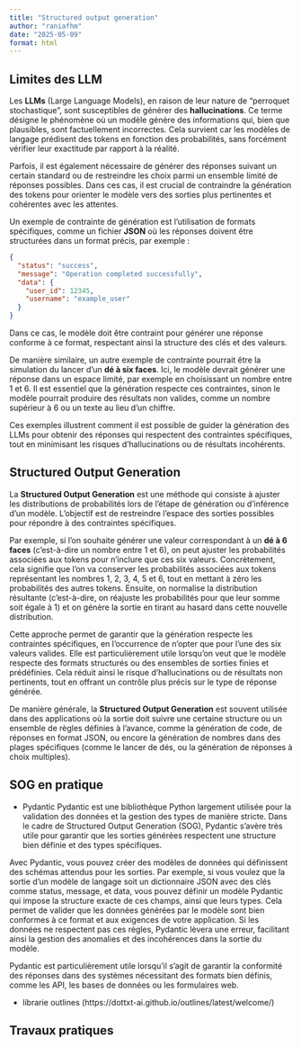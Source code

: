 ```yaml
---
title: "Structured output generation"
author: "raniafhm"
date: "2025-05-09"
format: html
---
```


## Limites des LLM

Les **LLMs** (Large Language Models), en raison de leur nature de "perroquet stochastique", sont susceptibles de générer des **hallucinations**. Ce terme désigne le phénomène où un modèle génère des informations qui, bien que plausibles, sont factuellement incorrectes. Cela survient car les modèles de langage prédisent des tokens en fonction des probabilités, sans forcément vérifier leur exactitude par rapport à la réalité.

Parfois, il est également nécessaire de générer des réponses suivant un certain standard ou de restreindre les choix parmi un ensemble limité de réponses possibles. Dans ces cas, il est crucial de contraindre la génération des tokens pour orienter le modèle vers des sorties plus pertinentes et cohérentes avec les attentes.

Un exemple de contrainte de génération est l'utilisation de formats spécifiques, comme un fichier **JSON** où les réponses doivent être structurées dans un format précis, par exemple :

```json
{
  "status": "success",
  "message": "Operation completed successfully",
  "data": {
    "user_id": 12345,
    "username": "example_user"
  }
}
```

Dans ce cas, le modèle doit être contraint pour générer une réponse conforme à ce format, respectant ainsi la structure des clés et des valeurs.

De manière similaire, un autre exemple de contrainte pourrait être la simulation du lancer d'un **dé à six faces**. Ici, le modèle devrait générer une réponse dans un espace limité, par exemple en choisissant un nombre entre 1 et 6. Il est essentiel que la génération respecte ces contraintes, sinon le modèle pourrait produire des résultats non valides, comme un nombre supérieur à 6 ou un texte au lieu d'un chiffre.

Ces exemples illustrent comment il est possible de guider la génération des LLMs pour obtenir des réponses qui respectent des contraintes spécifiques, tout en minimisant les risques d'hallucinations ou de résultats incohérents.


## Structured Output Generation

La **Structured Output Generation** est une méthode qui consiste à ajuster les distributions de probabilités lors de l'étape de génération ou d'inférence d'un modèle. L'objectif est de restreindre l'espace des sorties possibles pour répondre à des contraintes spécifiques.

Par exemple, si l'on souhaite générer une valeur correspondant à un **dé à 6 faces** (c'est-à-dire un nombre entre 1 et 6), on peut ajuster les probabilités associées aux tokens pour n'inclure que ces six valeurs. Concrètement, cela signifie que l'on va conserver les probabilités associées aux tokens représentant les nombres 1, 2, 3, 4, 5 et 6, tout en mettant à zéro les probabilités des autres tokens. Ensuite, on normalise la distribution résultante (c'est-à-dire, on réajuste les probabilités pour que leur somme soit égale à 1) et on génère la sortie en tirant au hasard dans cette nouvelle distribution.

Cette approche permet de garantir que la génération respecte les contraintes spécifiques, en l'occurrence de n'opter que pour l'une des six valeurs valides. Elle est particulièrement utile lorsqu'on veut que le modèle respecte des formats structurés ou des ensembles de sorties finies et prédéfinies. Cela réduit ainsi le risque d'hallucinations ou de résultats non pertinents, tout en offrant un contrôle plus précis sur le type de réponse générée.

De manière générale, la **Structured Output Generation** est souvent utilisée dans des applications où la sortie doit suivre une certaine structure ou un ensemble de règles définies à l’avance, comme la génération de code, de réponses en format JSON, ou encore la génération de nombres dans des plages spécifiques (comme le lancer de dés, ou la génération de réponses à choix multiples).

## SOG en pratique

* Pydantic
Pydantic est une bibliothèque Python largement utilisée pour la validation des données et la gestion des types de manière stricte. Dans le cadre de Structured Output Generation (SOG), Pydantic s'avère très utile pour garantir que les sorties générées respectent une structure bien définie et des types spécifiques.

Avec Pydantic, vous pouvez créer des modèles de données qui définissent des schémas attendus pour les sorties. Par exemple, si vous voulez que la sortie d'un modèle de langage soit un dictionnaire JSON avec des clés comme status, message, et data, vous pouvez définir un modèle Pydantic qui impose la structure exacte de ces champs, ainsi que leurs types. Cela permet de valider que les données générées par le modèle sont bien conformes à ce format et aux exigences de votre application. Si les données ne respectent pas ces règles, Pydantic lèvera une erreur, facilitant ainsi la gestion des anomalies et des incohérences dans la sortie du modèle.

Pydantic est particulièrement utile lorsqu'il s'agit de garantir la conformité des réponses dans des systèmes nécessitant des formats bien définis, comme les API, les bases de données ou les formulaires web.


* librarie outlines (https://dottxt-ai.github.io/outlines/latest/welcome/)


## Travaux pratiques